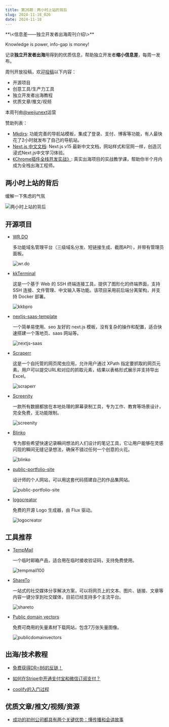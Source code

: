 ```yaml
---
title: 第26期：两小时上站的背后
slug: 2024-11-18_026
date: 2024-11-18
---
```


<Aside showSponsor={0}>
**\<信息差——独立开发者出海周刊介绍\>**

Knowledge is power, info-gap is money!

记录**独立开发者出海**用得到的优质信息，帮助独立开发者**缩小信息差**，每周一发布。

周刊开放投稿，欢迎[投稿](https://github.com/weijunext/gapis.money/issues)以下内容：
- 开源项目
- 创意工具/生产力工具
- 独立开发者出海教程
- 优质文章/推文/视频

本周刊由[@weijunext](https://x.com/intent/follow?screen_name=weijunext)运营


赞助列表：
- [Mkdirs](https://mkdirs.com?via=share/): 功能完善的导航站模板，集成了登录、支付、博客等功能，有人最快花了2小时就发布了自己的导航站。
- [Next.js 中文文档](https://nextjscn.org/docs?utm_source=gapis.money): Next.js v15 最新中文文档，网站样式和官网一样，创造沉浸式Next.js中文学习体验。
- [《Chrome插件全栈开发实战》](https://ship.weijunext.com/): 真实出海项目的实战教学课，帮助你半个月内成为全栈出海工程师。
</Aside>

## 两小时上站的背后

缓解一下焦虑的气氛

![两小时上站的背后](/assets/026/headlines.webp)

## 开源项目

- [WR.DO](https://github.com/oiov/wr.do)

  多功能域名管理平台（三级域名分发、短链接生成、截图API），并带有管理员面板。

  ![wr.do](/assets/026/wrdo.webp)

- [kkTerminal](https://github.com/zyyzyykk/kkTerminal)

  这是一个基于 Web 的 SSH 终端连接工具，提供了图形化的终端界面，支持 SSH 连接、文件管理、中文输入等功能。该项目采用前后端分离架构，并支持 Docker 部署。

  ![kkbpro](/assets/026/kkbpro.webp)

- [nextjs-saas-template](https://github.com/jiweiyeah/nextjs-saas-template)

  一个简单易使用、seo 友好的 next.js 模板，没有复杂的操作和配置，适合快速搭建一个落地页、saas 网站等。

  ![nextjs-saas](/assets/026/nextjs-saas.webp)

- [Scraperr](https://github.com/jaypyles/Scraperr)

  这是一个自托管的网页爬虫应用，允许用户通过 XPath 指定要抓取的网页元素。用户可以提交URL和对应的抓取元素，结果以表格形式展示并支持导出Excel。

  ![scraperr](/assets/026/scraperr.webp)

- [Screenity](https://github.com/alyssaxuu/screenity)

  一款所有数据都放在本地处理的屏幕录制工具，专为工作、教育等场景设计，完全免费，无功能限制。

  ![screenity](/assets/026/screenity.gif)

- [Blinko](https://github.com/blinko-space/blinko)

  专为那些希望快速记录瞬间想法的人们设计的笔记工具，它让用户能够在灵感闪现的瞬间无缝记录想法，确保不错过任何一个创意的火花。

  ![blinko](/assets/026/blinko.webp)

- [public-portfolio-site](https://github.com/ricocc/public-portfolio-site)

  设计师的个人网站，可以用这套代码搭建自己的作品集网站。

  ![public-portfolio-site](/assets/026/public-portfolio-site.webp)

- [logocreator](github.com/Nutlope/logocreator)

  免费的开源 Logo 生成器，由 Flux 驱动。

  ![logocreator](/assets/026/logocreator.webp)


## 工具推荐

- [TempMail](https://tempmail100.com/)

  一个临时邮箱产品，适合用在临时接收验证码，支持免费使用。

  ![tempmail100](/assets/026/tempmail100.webp)

- [ShareTo](https://chromewebstore.google.com/detail/shareto/lbngllckgpcfndeneofhlkccchlkknpb)

  一站式的社交媒体分享解决方案，可以将网页上的文本、图片、链接、文章等内容一键分享到社交媒体，目前已经支持多个主流平台。

  ![shareto](/assets/026/shareto.webp)

- [Public domain vectors](https://publicdomainvectors.org/)

  免费可商用的矢量素材下载网站，包含7万张矢量图像。

  ![publicdomainvectors](/assets/026/publicdomainvectors.webp)


## 出海/技术教程

- [免费获得DR=86的反链！](https://x.com/javayhuwx/status/1856157642185683268)

- [如何在Stripe中开通支付宝和微信订阅支付？](https://zhuanlan.zhihu.com/p/5399191484)

- [coolify的入门过程](https://x.com/hr98w/status/1856659303383371980)


## 优质文章/推文/视频/资源

- [成功的初创公司都具有两个关键优势：懂传播和会讲故事](https://x.com/op7418/status/1855896503119904935)
